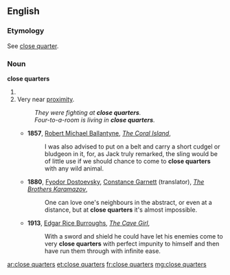 ==English==
===Etymology===
See [[close quarter]].

===Noun===
'''close quarters'''

# {{plural of|close quarter}}
# Very near [[proximity]].
#: ''They were fighting at '''close quarters'''.''
#: ''Four-to-a-room is living in '''close quarters'''.''
#* '''1857''', [[w:Robert Michael Ballantyne|Robert Michael Ballantyne]], ''[[s:The Coral Island/Chapter 9|The Coral Island]]'',
#*: I was also advised to put on a belt and carry a short cudgel or bludgeon in it, for, as Jack truly remarked, the sling would be of little use if we should chance to come to '''close quarters''' with any wild animal.
#* '''1880''', [[w:Fyodor Dostoevsky|Fyodor Dostoevsky]], [[w:Constance Garnett|Constance Garnett]] (translator), ''[[s:The Brothers Karamazov/Book V/Chapter 4|The Brothers Karamazov]]'',
#*: One can love one's neighbours in the abstract, or even at a distance, but at '''close quarters''' it's almost impossible.
#* '''1913''', [[w:Edgar Rice Burroughs|Edgar Rice Burroughs]], ''[[s:The Cave Girl/Chapter VI|The Cave Girl]]'',
#*: With a sword and shield he could have let his enemies come to very '''close quarters''' with perfect impunity to himself and then have run them through with infinite ease.

[[ar:close quarters]]
[[et:close quarters]]
[[fr:close quarters]]
[[mg:close quarters]]